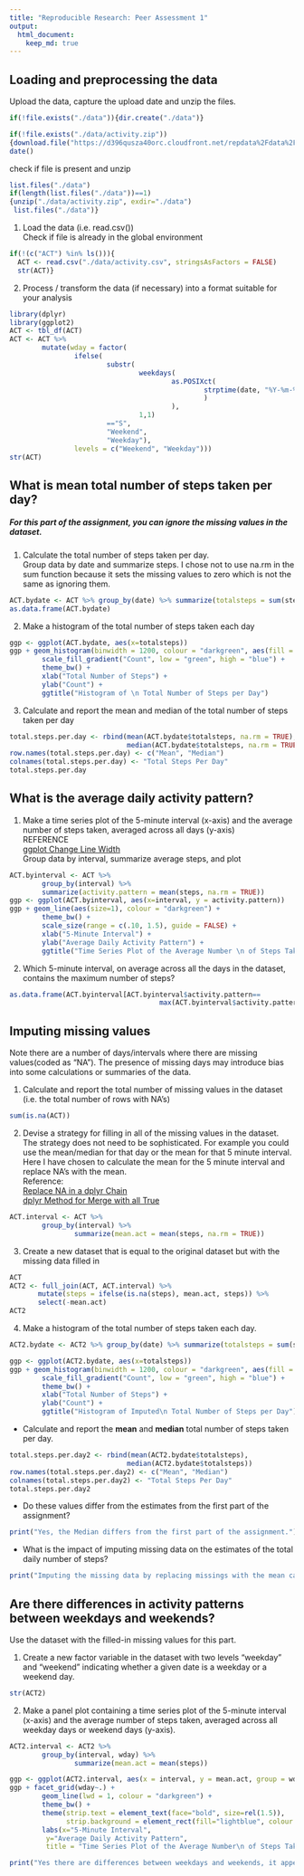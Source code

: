 ```yaml
---
title: "Reproducible Research: Peer Assessment 1"
output: 
  html_document:
    keep_md: true
---
```



## Loading and preprocessing the data

Upload the data, capture the upload date and unzip the files. 

```r
if(!file.exists("./data")){dir.create("./data")} 

if(!file.exists("./data/activity.zip"))
{download.file("https://d396qusza40orc.cloudfront.net/repdata%2Fdata%2Factivity.zip", destfile="./data/activity.zip")}
date()
```

check if file is present and unzip  

```r
list.files("./data") 
if(length(list.files("./data"))==1)
{unzip("./data/activity.zip", exdir="./data")
 list.files("./data")}
```

1.  Load the data (i.e. read.csv())  
Check if file is already in the global environment
```r
if(!(c("ACT") %in% ls())){
  ACT <- read.csv("./data/activity.csv", stringsAsFactors = FALSE)
  str(ACT)}
```

2.  Process / transform the data (if necessary) into a format suitable for your analysis

```r
library(dplyr)
library(ggplot2)
ACT <- tbl_df(ACT)
ACT <- ACT %>%
        mutate(wday = factor(
                ifelse(
                        substr(
                                weekdays(
                                        as.POSIXct(
                                                strptime(date, "%Y-%m-%d")
                                                )
                                        ),
                                1,1)
                        =="S",
                        "Weekend", 
                        "Weekday"), 
                levels = c("Weekend", "Weekday")))
str(ACT)
```



## What is mean total number of steps taken per day?
##### For this part of the assignment, you can ignore the missing values in the dataset.

1.  Calculate the total number of steps taken per day.  
Group data by date and summarize steps. I chose not to use na.rm in the sum function because it sets the missing values to zero which is not the same as ignoring them.

```r
ACT.bydate <- ACT %>% group_by(date) %>% summarize(totalsteps = sum(steps))
as.data.frame(ACT.bydate)
```

2.  Make a histogram of the total number of steps taken each day

```r
ggp <- ggplot(ACT.bydate, aes(x=totalsteps))
ggp + geom_histogram(binwidth = 1200, colour = "darkgreen", aes(fill = ..count..)) +
        scale_fill_gradient("Count", low = "green", high = "blue") + 
        theme_bw() + 
        xlab("Total Number of Steps") +
        ylab("Count") +
        ggtitle("Histogram of \n Total Number of Steps per Day")
```

3.  Calculate and report the mean and median of the total number of steps taken per day

```r
total.steps.per.day <- rbind(mean(ACT.bydate$totalsteps, na.rm = TRUE),
                             median(ACT.bydate$totalsteps, na.rm = TRUE))
row.names(total.steps.per.day) <- c("Mean", "Median")
colnames(total.steps.per.day) <- "Total Steps Per Day"
total.steps.per.day
```


## What is the average daily activity pattern?

1.  Make a time series plot of the 5-minute interval (x-axis) and the average number of steps taken, averaged across all days (y-axis)  
REFERENCE   
[ggplot Change Line Width](http://stackoverflow.com/questions/12196539/ggplot-change-line-width)  
Group data by interval, summarize average steps, and plot

```r
ACT.byinterval <- ACT %>% 
        group_by(interval) %>% 
        summarize(activity.pattern = mean(steps, na.rm = TRUE))
ggp <- ggplot(ACT.byinterval, aes(x=interval, y = activity.pattern))
ggp + geom_line(aes(size=1), colour = "darkgreen") +
        theme_bw() +
        scale_size(range = c(.10, 1.5), guide = FALSE) +
        xlab("5-Minute Interval") +
        ylab("Average Daily Activity Pattern") +
        ggtitle("Time Series Plot of the Average Number \n of Steps Taken, Averaged Accross All Days")
```

2.  Which 5-minute interval, on average across all the days in the dataset, contains the maximum number of steps?

```r
as.data.frame(ACT.byinterval[ACT.byinterval$activity.pattern==
                                     max(ACT.byinterval$activity.pattern, na.rm=TRUE),1])
```



## Imputing missing values
Note there are a number of days/intervals where there are missing values(coded as "NA"). The presence of missing days may introduce bias into some calculations or summaries of the data.

1.  Calculate and report the total number of missing values in the dataset (i.e. the total number of rows with NA's)

```r
sum(is.na(ACT))
```

2.  Devise a strategy for filling in all of the missing values in the dataset. The strategy does not need to be sophisticated. For example you could use the mean/median for that day or the mean for that 5 minute interval.  
Here I have chosen to calculate the mean for the 5 minute interval and replace NA's with the mean.  
Reference:  
[Replace NA in a dplyr Chain](http://stackoverflow.com/questions/21714867/replace-na-in-a-dplyr-chain)  
[dplyr Method for Merge with all True](http://stackoverflow.com/questions/21841146/is-there-an-r-dplyr-method-for-merge-with-all-true)    
```r
ACT.interval <- ACT %>% 
        group_by(interval) %>% 
                summarize(mean.act = mean(steps, na.rm = TRUE))
```

3.  Create a new dataset that is equal to the original dataset but with the missing data filled in

```r
ACT
ACT2 <- full_join(ACT, ACT.interval) %>%
       mutate(steps = ifelse(is.na(steps), mean.act, steps)) %>%
       select(-mean.act)
ACT2
```
 
4.  Make a histogram of the total number of steps taken each day. 

```r
ACT2.bydate <- ACT2 %>% group_by(date) %>% summarize(totalsteps = sum(steps))

ggp <- ggplot(ACT2.bydate, aes(x=totalsteps))
ggp + geom_histogram(binwidth = 1200, colour = "darkgreen", aes(fill = ..count..)) +
        scale_fill_gradient("Count", low = "green", high = "blue") + 
        theme_bw() + 
        xlab("Total Number of Steps") +
        ylab("Count") +
        ggtitle("Histogram of Imputed\n Total Number of Steps per Day")
```

- Calculate and report the **mean** and **median** total number of steps taken per day. 
```r
total.steps.per.day2 <- rbind(mean(ACT2.bydate$totalsteps),
                             median(ACT2.bydate$totalsteps))
row.names(total.steps.per.day2) <- c("Mean", "Median")
colnames(total.steps.per.day2) <- "Total Steps Per Day"
total.steps.per.day2
```
-  Do these values differ from the estimates from the first part of the assignment?  
```r
print("Yes, the Median differs from the first part of the assignment.")
```
-  What is the impact of imputing missing data on the estimates of the total daily number of steps?
```r
print("Imputing the missing data by replacing missings with the mean causes the Median to approach the Mean, and in this case, the Median equals the Mean")
```



## Are there differences in activity patterns between weekdays and weekends?
Use the dataset with the filled-in missing values for this part.   

1.  Create a new factor variable in the dataset with two levels "weekday" and "weekend" indicating whether a given date is a weekday or a weekend day.

```r
str(ACT2)
```

2.  Make a panel plot containing a time series plot of the 5-minute interval (x-axis) and the average number of steps taken, averaged across all weekday days or weekend days (y-axis).

```r
ACT2.interval <- ACT2 %>% 
        group_by(interval, wday) %>% 
                summarize(mean.act = mean(steps))

ggp <- ggplot(ACT2.interval, aes(x = interval, y = mean.act, group = wday))
ggp + facet_grid(wday~.) + 
        geom_line(lwd = 1, colour = "darkgreen") + 
        theme_bw() + 
        theme(strip.text = element_text(face="bold", size=rel(1.5)), 
              strip.background = element_rect(fill="lightblue", colour = "black", size = 1)) + 
        labs(x="5-Minute Interval", 
         y="Average Daily Activity Pattern",
         title = "Time Series Plot of the Average Number\n of Steps Taken, Averaged Accross All Days")
```
```r
print("Yes there are differences between weekdays and weekends, it appears people are more active on weekdays")
```

